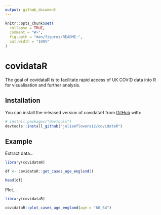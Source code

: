 ```yaml
---
output: github_document
---
```


<!-- README.md is generated from README.Rmd. Please edit that file -->

```r
knitr::opts_chunk$set(
  collapse = TRUE,
  comment = "#>",
  fig.path = "man/figures/README-",
  out.width = "100%"
)
```

# covidataR

<!-- badges: start -->
<!-- badges: end -->

The goal of covidataR is to facilitate rapid access of UK COVID data into R for visualisation and further analysis.

## Installation

You can install the released version of covidataR from [GitHub](https://github.com/) with:

```r
# install.packages("devtools")
devtools::install_github("julianflowers12/covidataR")
```

## Example

Extract data...

```r
library(covidataR)

df <- covidataR::get_cases_age_england()

head(df)

```

Plot...

```r
library(covidataR)

covidataR::plot_cases_age_england(age = "60_64")

```
